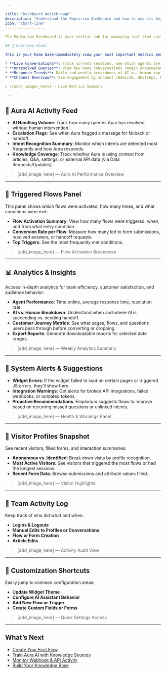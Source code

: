 ```yaml
---

title: "Dashboard Walkthrough"
description: "Understand the Emplorium Dashboard and how to use its key features to manage conversations, insights, and automation."
icon: "Chart-line"
------------------

The Emplorium Dashboard is your central hub for managing real-time customer engagement, team performance, and intelligent automation—all from a single, intuitive interface. Here's a comprehensive breakdown of what you'll find inside.

## 🔹 Overview Panel

This is your home base—immediately view your most important metrics and active operations:

* **Live Conversations**: Track current sessions, see which agents are active, and monitor conversation progress in real time.
* **Unresolved Queries**: View how many conversations remain unanswered or unresolved, which can feed into fallback/escalation flows.
* **Response Trends**: Daily and weekly breakdowns of AI vs. human replies, first response time, and resolution time.
* **Channel Overview**: See engagement by channel (Website, WhatsApp, Facebook, etc.).

> \[add\_image\_here] — Live Metrics Summary

---
```


## 🧠 Aura AI Activity Feed

* **AI Handling Volume**: Track how many queries Aura has resolved without human intervention.
* **Escalation Flags**: See when Aura flagged a message for fallback or handoff.
* **Intent Recognition Summary**: Monitor which intents are detected most frequently and how Aura responds.
* **Knowledge Coverage**: Track whether Aura is using context from articles, Q\&A, settings, or external API data (via Data Requests/Updates).

> \[add\_image\_here] — Aura AI Performance Overview

---

## 🧩 Triggered Flows Panel

This panel shows which flows were activated, how many times, and what conditions were met:

* **Flow Activation Summary**: View how many flows were triggered, when, and from what entry condition.
* **Conversion Rate per Flow**: Measure how many led to form submissions, resolved answers, or handoff requests.
* **Top Triggers**: See the most frequently met conditions.

> \[add\_image\_here] — Flow Activation Breakdown

---

## 📊 Analytics & Insights

Access in-depth analytics for team efficiency, customer satisfaction, and audience behavior:

* **Agent Performance**: Time online, average response time, resolution rate.
* **AI vs. Human Breakdown**: Understand when and where AI is succeeding vs. needing handoff.
* **Customer Journey Metrics**: See what pages, flows, and questions users pass through before converting or dropping.
* **Export Reports**: Generate downloadable reports for selected date ranges.

> \[add\_image\_here] — Weekly Analytics Summary

---

## 🔧 System Alerts & Suggestions

* **Widget Errors**: If the widget failed to load on certain pages or triggered JS errors, they’ll show here.
* **Integration Warnings**: Get alerts for broken API integrations, failed webhooks, or outdated tokens.
* **Proactive Recommendations**: Emplorium suggests flows to improve based on recurring missed questions or unlinked intents.

> \[add\_image\_here] — Health & Warnings Panel

---

## 👥 Visitor Profiles Snapshot

See recent visitors, filled forms, and interaction summaries:

* **Anonymous vs. Identified**: Break down visits by profile recognition.
* **Most Active Visitors**: See visitors that triggered the most flows or had the longest sessions.
* **Recent Form Data**: Browse submissions and attribute values filled.

> \[add\_image\_here] — Visitor Highlights

---

## 🚦 Team Activity Log

Keep track of who did what and when:

* **Logins & Logouts**
* **Manual Edits to Profiles or Conversations**
* **Flow or Form Creation**
* **Article Edits**

> \[add\_image\_here] — Activity Audit View

---

## 📌 Customization Shortcuts

Easily jump to common configuration areas:

* **Update Widget Theme**
* **Configure AI Assistant Behavior**
* **Add New Flow or Trigger**
* **Create Custom Fields or Forms**

> \[add\_image\_here] — Quick Settings Access

---

## What’s Next

* [Create Your First Flow](/flows/creating-your-first-flow)
* [Train Aura AI with Knowledge Sources](/features/aura-ai-agent)
* [Monitor Webhook & API Activity](/installation/api-integration)
* [Build Your Knowledge Base](/knowledge-base/writing-articles)
